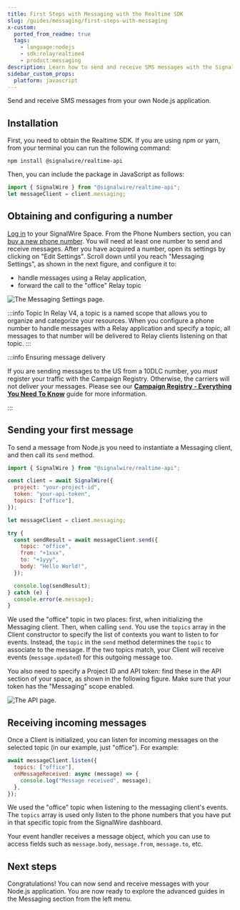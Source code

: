 ```yaml
---
title: First Steps with Messaging with the Realtime SDK
slug: /guides/messaging/first-steps-with-messaging
x-custom:
  ported_from_readme: true
  tags:
    - language:nodejs
    - sdk:relayrealtime4
    - product:messaging
description: Learn how to send and receive SMS messages with the SignalWire Realtime SDK.
sidebar_custom_props:
  platform: javascript
---
```


[buy-a-new-phone-number]: /platform/phone-numbers/getting-started/buying-a-phone-number
[campaign-registry-everything-you-need-to-know]: /messaging/get-started/campaign-registry
[log-in]: https://signalwire.com/signin


Send and receive SMS messages from your own Node.js application.

## Installation

First, you need to obtain the Realtime SDK. If you are using npm or yarn, from
your terminal you can run the following command:

```shell npm2yarn
npm install @signalwire/realtime-api
```

Then, you can include the package in JavaScript as follows:

```js
import { SignalWire } from "@signalwire/realtime-api";
let messageClient = client.messaging;
```

## Obtaining and configuring a number

[Log in][log-in] to your SignalWire Space.
From the Phone Numbers section, you can
[buy a new phone number][buy-a-new-phone-number].
You will need at least one number to send and receive messages.
After you have acquired a number, open its settings by clicking on "Edit Settings".
Scroll down until you reach "Messaging Settings", as shown in the next figure, and configure it to:

- handle messages using a Relay application,
- forward the call to the "office" Relay topic

<Frame caption="Number configuration setting for handling Messages.">

![The Messaging Settings page.](@image/dashboard/relay/app-message-handler.webP)

</Frame>

:::info Topic
In Relay V4, a topic is a named scope that allows you to organize and categorize 
your resources. When you configure a phone number to handle messages with a Relay 
application and specify a topic, all messages to that number will be delivered 
to Relay clients listening on that topic.
:::

:::info Ensuring message delivery

If you are sending messages to the US from a 10DLC number, you _must_ register your traffic with the Campaign Registry.
Otherwise, the carriers will not deliver your messages.
Please see our [**Campaign Registry - Everything You Need To Know**][campaign-registry-everything-you-need-to-know]
guide for more information.

:::

## Sending your first message

To send a message from Node.js you need to instantiate a Messaging client, and then call its `send` method.

```js
import { SignalWire } from "@signalwire/realtime-api";

const client = await SignalWire({
  project: "your-project-id",
  token: "your-api-token",
  topics: ["office"],
});

let messageClient = client.messaging;

try {
  const sendResult = await messageClient.send({
    topic: "office",
    from: "+1xxx",
    to: "+1yyy",
    body: "Hello World!",
  });

  console.log(sendResult);
} catch (e) {
  console.error(e.message);
}
```

We used the "office" topic in two places: first, when initializing the
Messaging client. Then, when calling `send`. You use the `topics` array in the
Client constructor to specify the list of contexts you want to listen to for
events. Instead, the `topic` in the `send` method determines the `topic` to
associate to the message. If the two topics match, your Client will receive
events (`message.updated`) for this outgoing message too.

You also need to specify a Project ID and API token: find these in the API
section of your space, as shown in the following figure. Make sure that your
token has the "Messaging" scope enabled.

<Frame caption="You can find your Project ID and Token from the API tab in your SignalWire Space. Make sure your token has the 'Messaging' scope enabled." >

![The API page.](@image/dashboard/credentials/api-credentials.webp)

</Frame>

## Receiving incoming messages

Once a Client is initialized, you can listen for incoming messages on the
selected topic (in our example, just "office"). For example:

```js
await messageClient.listen({
  topics: ["office"],
  onMessageReceived: async (message) => {
    console.log("Message received", message);
  },
});
```

We used the "office" topic when listening to the messaging client's events.
The `topics` array is used only listen to the phone numbers that you have
put in that specific topic from the SignalWire dashboard.

Your event handler receives a message object, which you can use to access fields
such as `message.body`, `message.from`, `message.to`, etc.

## Next steps

Congratulations!
You can now send and receive messages with your Node.js application.
You are now ready to explore the advanced guides in the Messaging section from the left menu.